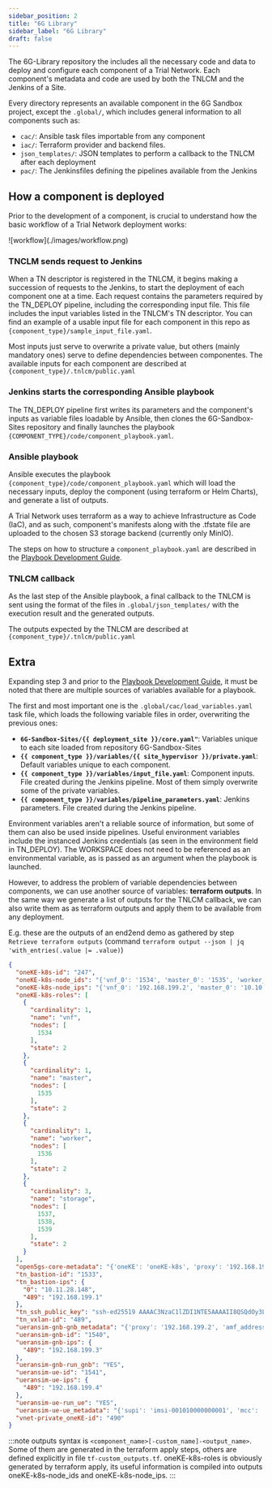 ```yaml
---
sidebar_position: 2
title: "6G Library"
sidebar_label: "6G Library"
draft: false
---
```



The 6G-Library repository the includes all the necessary code and data to deploy and configure each component of a Trial Network. Each component's metadata and code are used by both the TNLCM and the Jenkins of a Site.

Every directory represents an available component in the 6G Sandbox project, except the `.global/`, which includes general information to all components such as:
- `cac/`: Ansible task files importable from any component
- `iac/`: Terraform provider and backend files.
- `json_templates/`: JSON templates to perform a callback to the TNLCM after each deployment
- `pac/`: The Jenkinsfiles defining the pipelines available from the Jenkins

## How a component is deployed

Prior to the development of a component, is crucial to understand how the basic workflow of a Trial Network deployment works:

<div style={{ textAlign: "center" }}>
  ![workflow](./images/workflow.png)
</div>

### TNCLM sends request to Jenkins

When a TN descriptor is registered in the TNLCM, it begins making a succession of requests to the Jenkins, to start the deployment of each component one at a time.
Each request contains the parameters required by the <Link to={LIBRARY_GLOBAL_PAC_TN_DEPLOY}>TN_DEPLOY</Link> pipeline, including the corresponding input file. This file includes the input variables listed in the TNLCM's TN descriptor. You can find an example of a usable input file for each component in this repo as `{component_type}/sample_input_file.yaml`.

Most inputs just serve to overwrite a private value, but others (mainly mandatory ones) serve to define dependencies between componentes.
The available inputs for each component are described at `{component_type}/.tnlcm/public.yaml`

### Jenkins starts the corresponding Ansible playbook

The TN_DEPLOY pipeline first writes its parameters and the component's inputs as variable files loadable by Ansible, then clones the <Link to={SITES_REPO_URL}>6G-Sandbox-Sites</Link> repository and finally launches the playbook `{COMPONENT_TYPE}/code/component_playbook.yaml`.

### Ansible playbook

Ansible executes the playbook `{component_type}/code/component_playbook.yaml` which will load the necessary inputs, deploy the component (using terraform or Helm Charts), and generate a list of outputs.

A Trial Network uses terraform as a way to achieve Infrastructure as Code (IaC), and as such, component's manifests along with the .tfstate file are uploaded to the chosen S3 storage backend (currently only MinIO).

The steps on how to structure a `component_playbook.yaml` are described in the [Playbook Development Guide](./playbook_deployment_guide.mdx).

### TNLCM callback

As the last step of the Ansible playbook, a final callback to the TNLCM is sent using the format of the files in `.global/json_templates/` with the execution result and the generated outputs.

The outputs expected by the TNLCM are described at `{component_type}/.tnlcm/public.yaml`

## Extra

Expanding step 3 and prior to the [Playbook Development Guide](./playbook_deployment_guide.mdx), it must be noted that there are multiple sources of variables available for a playbook.

The first and most important one is the <Link to={LIBRARY_GLOBAL_CAC_LOAD_VARIABLES}>`.global/cac/load_variables.yaml`</Link> task file, which loads the following variable files in order, overwriting the previous ones:
- **`6G-Sandbox-Sites/{{ deployment_site }}/core.yaml"`**: Variables unique to each site loaded from repository <Link to={SITES_REPO_URL}>6G-Sandbox-Sites</Link>
- **`{{ component_type }}/variables/{{ site_hypervisor }}/private.yaml`**: Default variables unique to each component.
- **`{{ component_type }}/variables/input_file.yaml`**: Component inputs. File created during the Jenkins pipeline. Most of them simply overwrite some of the private variables.
- **`{{ component_type }}/variables/pipeline_parameters.yaml`**: Jenkins parameters. File created during the Jenkins pipeline.

Environment variables aren't a reliable source of information, but some of them can also be used inside pipelines. Useful environment variables include the instanced Jenkins credentials (as seen in the environment field in <Link to={LIBRARY_GLOBAL_PAC_TN_DEPLOY}>TN_DEPLOY</Link>). The WORKSPACE does not need to be referenced as an environmental variable, as is passed as an argument when the playbook is launched.

However, to address the problem of variable dependencies between components, we can use another source of variables: **terraform outputs**.
In the same way we generate a list of outputs for the TNLCM callback, we can also write them as as terraform outputs and apply them to be available from any deployment.

E.g. these are the outputs of an end2end demo as gathered by step `Retrieve terraform outputs` (command `terraform output --json | jq 'with_entries(.value |= .value)`)

```json
{
  "oneKE-k8s-id": "247",
  "oneKE-k8s-node_ids": "{'vnf_0': '1534', 'master_0': '1535', 'worker_0': '1536', 'storage_0': '1537', 'storage_1': '1538', 'storage_2': '1539'}",
  "oneKE-k8s-node_ips": "{'vnf_0': '192.168.199.2', 'master_0': '10.10.10.2', 'worker_0': '10.10.10.3', 'storage_0': '10.10.10.4', 'storage_1': '10.10.10.5', 'storage_2': '10.10.10.6'}",
  "oneKE-k8s-roles": [
    {
      "cardinality": 1,
      "name": "vnf",
      "nodes": [
        1534
      ],
      "state": 2
    },
    {
      "cardinality": 1,
      "name": "master",
      "nodes": [
        1535
      ],
      "state": 2
    },
    {
      "cardinality": 1,
      "name": "worker",
      "nodes": [
        1536
      ],
      "state": 2
    },
    {
      "cardinality": 3,
      "name": "storage",
      "nodes": [
        1537,
        1538,
        1539
      ],
      "state": 2
    }
  ],
  "open5gs-core-metadata": "{'oneKE': 'oneKE-k8s', 'proxy': '192.168.199.2', 'mcc': '001', 'mnc': '01', 'msin': '0000000001', 'key': '465B5CE8B199B49FAA5F0A2EE238A6BC', 'opc': 'E8ED289DEBA952E4283B54E88E6183CA', 'apn': 'internet', 'tac': '200', 's_nssai_sst': '1', 's_nssai_sd': '1', 'amf_ip': '10.10.10.200', 'upf_ip': '10.10.10.200'}",
  "tn_bastion-id": "1533",
  "tn_bastion-ips": {
    "0": "10.11.28.148",
    "489": "192.168.199.1"
  },
  "tn_ssh_public_key": "ssh-ed25519 AAAAC3NzaC1lZDI1NTE5AAAAII8QSQdOy3LAS7EG1F19eiOtjGVO6+I7NY+94JrMfIaw tnuser@e2enueva",
  "tn_vxlan-id": "489",
  "ueransim-gnb-gnb_metadata": "{'proxy': '192.168.199.2', 'amf_address': '10.10.10.200', 'mcc': '001', 'mnc': '01', 'msin': '0000000001', 'key': '465B5CE8B199B49FAA5F0A2EE238A6BC', 'opc': 'E8ED289DEBA952E4283B54E88E6183CA', 'apn': 'internet', 'tac': '200', 'sst': '1', 'sd': '1', 'gnb_address': '192.168.199.3'}",
  "ueransim-gnb-id": "1540",
  "ueransim-gnb-ips": {
    "489": "192.168.199.3"
  },
  "ueransim-gnb-run_gnb": "YES",
  "ueransim-ue-id": "1541",
  "ueransim-ue-ips": {
    "489": "192.168.199.4"
  },
  "ueransim-ue-run_ue": "YES",
  "ueransim-ue-ue_metadata": "{'supi': 'imsi-001010000000001', 'mcc': '001', 'mnc': '01', 'key': '465B5CE8B199B49FAA5F0A2EE238A6BC', 'opc': 'E8ED289DEBA952E4283B54E88E6183CA', 'gnbSearchList': '192.168.199.3', 'apn': 'internet', 'sst': '1', 'sd': '1'}",
  "vnet-private_oneKE-id": "490"
}
```

:::note
outputs syntax is `<component_name>[-custom_name]-<output_name>`. Some of them are generated in the terraform apply steps, others are defined explicitly in file `tf-custom_outputs.tf`. oneKE-k8s-roles is obviously generated by terraform apply, its useful information is compiled into outputs oneKE-k8s-node_ids and oneKE-k8s-node_ips.
:::
